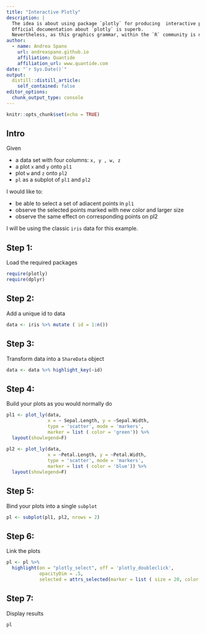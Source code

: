 ```yaml
---
title: "Interactive Plotly"
description: |
  The idea is about using package `plotly` for producing  interactive plots for a Shiny application.  
  Official documentation about `plotly` is superb. 
  Nevertheless, as this graphics grammar, within the `R` community is not as spread as `ggplot` is, few topics require a bit of extra research.
author:
  - name: Andrea Spano
    url: andreaspano.github.io
    affiliation: Quantide
    affiliation_url: www.quantide.com 
date: "`r Sys.Date()`" 
output:
  distill::distill_article:
    self_contained: false
editor_options: 
  chunk_output_type: console
---
```


```r
knitr::opts_chunk$set(echo = TRUE)
```


## Intro

Given 

*  a data set with four columns: `x, y , w, z` 
*  a plot `x` and `y` onto `pl1`
*  plot `w` and `z` onto `pl2`
* `pl` as a subplot of `pl1` and `pl2`

I would like to:

* be able to select a set of adiacent points in `pl1` 
* observe the selected points marked with new color and larger size
* observe the same effect on corresponding points on pl2

I will be using the classic `iris` data for this example.


## Step 1: 

Load the required packages

```r
require(plotly)
require(dplyr)
```


## Step 2: 

Add a unique id to data 


```r
data <- iris %>% mutate ( id = 1:n())
```


## Step 3: 

Transform  data into a `ShareData` object

```r
data <- data %>% highlight_key(~id) 
```


## Step 4:

Build your plots as you would normally do

``` r
pl1 <- plot_ly(data, 
               x = ~ Sepal.Length, y = ~Sepal.Width, 
               type = 'scatter', mode = 'markers', 
               marker = list ( color = 'green')) %>% 
  layout(showlegend=F)
               
pl2 <- plot_ly(data, 
               x = ~Petal.Length, y = ~Petal.Width, 
               type = 'scatter', mode = 'markers',
               marker = list ( color = 'blue')) %>% 
  layout(showlegend=F)
```

## Step 5: 

Bind your plots into a single `subplot`
      
```r
pl <- subplot(pl1, pl2, nrows = 2)
```

## Step 6:

Link the plots

```r
pl <- pl %>% 
  highlight(on = "plotly_select", off = 'plotly_doubleclick', 
            opacityDim = .5, 
            selected = attrs_selected(marker = list ( size = 20, color = 'orange')))
```
  
## Step 7: 

Display results

```r
pl
```








